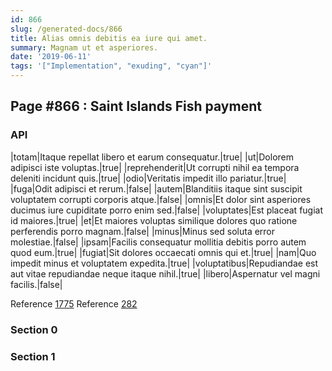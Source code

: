 ```yaml
---
id: 866
slug: /generated-docs/866
title: Alias omnis debitis ea iure qui amet.
summary: Magnam ut et asperiores.
date: '2019-06-11'
tags: '["Implementation", "exuding", "cyan"]'
---
```


## Page #866 : Saint Islands Fish payment
### API

|totam|Itaque repellat libero et earum consequatur.|true|
|ut|Dolorem adipisci iste voluptas.|true|
|reprehenderit|Ut corrupti nihil ea tempora deleniti incidunt quis.|true|
|odio|Veritatis impedit illo pariatur.|true|
|fuga|Odit adipisci et rerum.|false|
|autem|Blanditiis itaque sint suscipit voluptatem corrupti corporis atque.|false|
|omnis|Et dolor sint asperiores ducimus iure cupiditate porro enim sed.|false|
|voluptates|Est placeat fugiat id maiores.|true|
|et|Et maiores voluptas similique dolores quo ratione perferendis porro magnam.|false|
|minus|Minus sed soluta error molestiae.|false|
|ipsam|Facilis consequatur mollitia debitis porro autem quod eum.|true|
|fugiat|Sit dolores occaecati omnis qui et.|true|
|nam|Quo impedit minus et voluptatem expedita.|true|
|voluptatibus|Repudiandae est aut vitae repudiandae neque itaque nihil.|true|
|libero|Aspernatur vel magni facilis.|false|

Reference [1775](/1775)
Reference [282](/282)


### Section 0

### Section 1

